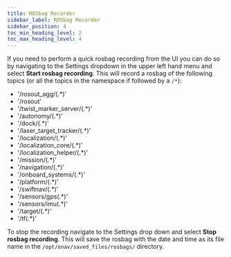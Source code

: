 ```yaml
---
title: ROSbag Recorder
sidebar_label: ROSbag Recorder
sidebar_position: 4
toc_min_heading_level: 2
toc_max_heading_level: 4
---
```


If you need to perform a quick rosbag recording from the UI you can do
so by navigating to the Settings dropdown in the upper left hand menu and
select **Start rosbag recording**. This will record a rosbag of the
following topics (or all the topics in the namespace if followed by a
`/*`):

- '/rosout_agg/(.\*)'
- '/rosout'
- '/twist_marker_server/(.\*)'
- '/autonomy/(.\*)'
- '/dock/(.\*)'
- '/laser_target_tracker/(.\*)'
- '/localization/(.\*)'
- '/localization_core/(.\*)'
- '/localization_helper/(.\*)'
- '/mission/(.\*)'
- '/navigation/(.\*)'
- '/onboard_systems/(.\*)'
- '/platform/(.\*)'
- '/swiftnav/(.\*)'
- '/sensors/gps(.\*)'
- '/sensors/imu(.\*)'
- '/target/(.\*)'
- '/tf(.\*)'

To stop the recording navigate to the Settings drop down and select
**Stop rosbag recording**. This will save the rosbag with the date and
time as its file name in the `/opt/onav/saved_files/rosbags/` directory.
